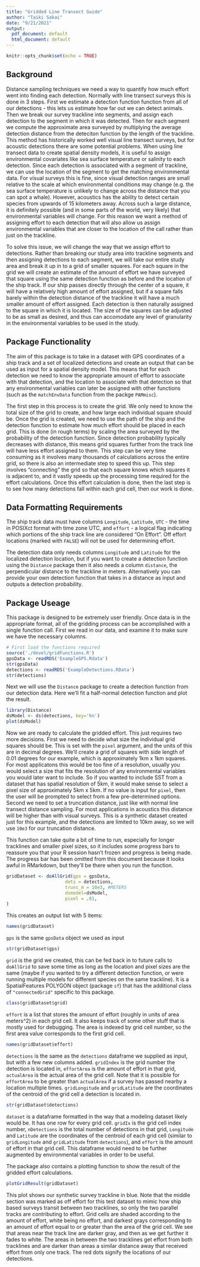 ```yaml
---
title: "Gridded Line Transect Guide"
author: "Taiki Sakai"
date: "9/21/2021"
output:
  pdf_document: default
  html_document: default
---
```


```r
knitr::opts_chunk$set(echo = TRUE)
```

## Background

Distance sampling techniques we need a way to quantify how much effort went
into finding each detection. Normally with line transect surveys this is done 
in 3 steps. First we estimate a detection function function from all of our detections - this
lets us estimate how far out we can detect animals. Then we break our survey trackline 
into segments, and assign each detection to the segment in which it was detected. 
Then for each segment we compute the approximate area surveyed by multiplying the 
average detection distance from the deteciton function by the length of the trackline.
This method has historically worked well visual line transect surveys, but for
acoustic detections there are some potential problems. When using line transect data
to create spatial density models, it is useful to assign environmental covariates like
sea surface temperature or salinity to each detection. Since each detection is associated
with a segment of trackline, we can use the location of the segment to get the matching
environmental data. For visual surveys this is fine, since visual detection ranges are
small relative to the scale at which environmental conditions may change (e.g. the
sea surface temperature is unlikely to change across the distance that you can spot
a whale). However, acoustics has the ability to detect certain species from upwards
of 15 kilometers away. Across such a large distance, it is definitely possible (and
in some parts of the world, very likely) that environmental variables will change. 
For this reason we want a method of assigning effort to each detection that will also
allow us assign environmental variables that are closer to the location of the call
rather than just on the trackline. 

To solve this issue, we will change the way that we assign effort to detections. Rather
than breaking our study area into trackline segments and then assigning detections to
each segment, we will take our entire study area and break it up in to a grid of smaller
squares. For each square in the grid we will create an estimate of the amount of effort
we have surveyed that square using the same detection function as before and the location
of the ship track. If our ship passes directly through the center of a square, it will have
a relatively high amount of effort assigned, but if a square falls barely within the detection
distance of the trackline it will have a much smaller amount of effort assigned. Each detection
is then naturally assigned to the square in which it is located. The size of the squares can
be adjusted to be as small as desired, and thus can accomodate any level of granularity in
the environmental variables to be used in the study.

## Package Functionality

The aim of this package is to take in a dataset with GPS coordinates of a ship track and a
set of localized detections and create an output that can be used as input for a spatial
density model. This means that for each detection we need to know the appropriate amount
of effort to associate with that detection, and the location to associate with that detection
so that any environmental variables can later be assigned with other functions (such as the
`matchEnvData` function from the packge `PAMmisc`). 

The first step in this process is to create the grid. We only need to know the total size
of the grid to create, and how large each individual square should be. Once the grid is created,
we need to use the path of the ship and the detection function to estimate how much effort
should be placed in each grid. This is done (in rough terms) by scaling the area surveyed
by the probability of the detection function. Since detection probability typically 
decreases with distance, this means grid squares further from the track line will have
less effort assigned to them. This step can be very time consuming as it involves many
thousands of calculations across the entire grid, so there is also an intermediate step
to speed this up. This step involves "connecting" the grid so that each square knows which
squares it is adjacent to, and it vastly speeds up the processing time required for the
effort calculations. Once this effort calculation is done, then the last step is to
see how many detections fall within each grid cell, then our work is done. 

## Data Formatting Requirements

The ship track data must have columns `Longitude`, `Latitude`, `UTC` - the time in POSIXct
format with time zone UTC, and `effort` - a logical flag indicating which portions of the
ship track line are considered "On Effort". Off effort locations (marked with `FALSE`) will
not be used for determining effort. 

The detection data only needs columns `Longitude` and `Latitude` for the localized detection 
location, but if you want to create a detection function using the `Distance` package then it 
also needs a column `distance`, the perpendicular distance to the trackline in meters. Alternatively
you can provide your own detection function that takes in a distance as input and outputs a detection
probability.

## Package Useage

This package is designed to be extremely user friendly. Once data is in the appropriate format, all
of the gridding process can be accomplished with a single function call. First we read in our data,
and examine it to make sure we have the necessary columns.

```r
# First load the functions required
source('./devel/gridFunctions.R')
gpsData <- readRDS('ExampleGPS.Rdata')
str(gpsData)
detections <- readRDS('ExampleDetections.RData')
str(detections)
```

Next we will use the `Distance` package to create a detection function from our detection data.
Here we'll fit a half-normal detection function and plot the result.

```r
library(Distance)
dsModel <- ds(detections, key='hn')
plot(dsModel)
```

Now we are ready to calculate the gridded effort. This just requires two more decisions. First we need to
decide what size the individual grid squares should be. This is set with the `pixel` argument, and
the units of this are in decimal degrees. We'll create a grid of squares with side length of 0.01 degrees
for our example, which is approximately 1km x 1km squares. For most applicatons this would be too fine of
a resolution, usually you would select a size that fits the resolution of any environmental variables you would
later want to include. So if you wanted to include SST from a dataset that has spatial resolution of 5km, 
it would make sense to select a pixel size of approximately 5km x 5km. If no value is input for `pixel`, then
the user will be prompted to select from a few pre-determined options. Second we need to set a truncation distance,
just like with normal line transect distance sampling. For most applications in acoustics this distance will
be higher than with visual surveys. This is a synthetic dataset created just for this example, and the detections
are limited to 10km away, so we will use `10e3` for our truncation distance. 

This function can take quite a bit of time to run, especially for longer tracklines and smaller pixel sizes, so 
it includes some progress bars to reassure you that your R session hasn't frozen and progress is being made.
The progress bar has been omitted from this document because it looks awful in RMarkdown, but they'll be there
when you run the function.

```r
gridDataset <- doAllGrid(gps = gpsData,
                      dets = detections,
                      trunc_m = 10e3, #METERS
                      dsmodel=dsModel,
                      pixel = .01,
)
``` 

This creates an output list with 5 items:

```r
names(gridDataset)
```

`gps` is the same `gpsData` object we used as input

```r
str(gridDataset$gps)
```

`grid` is the grid we created, this can be fed back in to future calls to `doAllGrid` to save
some time as long as the location and pixel sizes are the same (maybe if you wanted to try
 a different detection function, or were running multiple models for different species on the
 same trackline). It is a SpatialFeatures POLYGON object (package `sf`) that has the additional
 class of `"connectedGrid"` specific to this package.

```r
class(gridDataset$grid)
```

`effort` is a list that stores the amount of effort (roughly in units of area meters^2) in each grid
cell. It also keeps track of some other stuff that is mostly used for debugging. The area is indexed 
by grid cell number, so the first area value corresponds to the first grid cell. 

```r
names(gridDataset$effort)
```

`detections` is the same as the `detections` dataframe we supplied as input, but with a 
few new columns added. `gridIndex` is the grid number the detection is located in,
`effortArea` is the amount of effort in that grid, `actualArea` is the actual area
of the grid cell. Note that it is possible for `effortArea` to be greater than
`actualArea` if a survey has passed nearby a location multiple times. `gridLongitude`
and `gridLatitude` are the coordinates of the centroid of the grid cell a detection
is located in. 

```r
str(gridDataset$detections)
```

`dataset` is a dataframe formatted in the way that a modeling dataset likely would be. It has
one row for every grid cell. `gridIx` is the grid cell index number, `nDetections` is the total
number of detections in that grid, `Longitude` and `Latitude` are the coordinates of the 
centroid of each grid cell (similar to `gridLongitude` and `gridLatitude` from `detections`),
and `effort` is the amount of effort in that grid cell. This dataframe would need to be further
augmented by environmental variables in order to be useful.

The package also contains a plotting function to show the result of the gridded effort calculations.

```r
plotGridResult(gridDataset)
```

This plot shows our synthetic survey trackline in blue. Note that the middle section was marked as 
off effort for this test dataset to mimic how ship based surveys transit between two tracklines, so
only the two parallel tracks are contributing to effort. Grid cells are shaded according to the amount
of effort, white being no effort, and darkest grays corresponding to an amount of effort equal to
or greater than the area of the grid cell. We see that areas near the track line are darker gray, and then 
as we get further it fades to white. The areas in between the two tracklines get effort from both
tracklines and are darker than areas a similar distance away that received effort from only one track.
The red dots signify the locations of our detections.